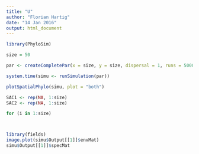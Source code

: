 ```yaml
---
title: "U"
author: "Florian Hartig"
date: "14 Jan 2016"
output: html_document
---
```


```r


library(PhyloSim)

size = 50

par <- createCompletePar(x = size, y = size, dispersal = 1, runs = 5000, density = 0, environment = 0.5, specRate = 1)

system.time(simu <- runSimulation(par))

plotSpatialPhylo(simu, plot = "both")

SAC1 <- rep(NA, 1:size)
SAC2 <- rep(NA, 1:size)

for (i in 1:size)



library(fields)
image.plot(simu$Output[[1]]$envMat)
simu$Output[[1]]$specMat



```

